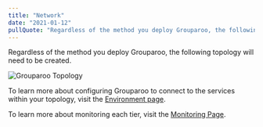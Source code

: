 ```yaml
---
title: "Network"
date: "2021-01-12"
pullQuote: "Regardless of the method you deploy Grouparoo, the following topology will need to be created."
---
```


Regardless of the method you deploy Grouparoo, the following topology will need to be created.

<Image
  centered
  source="Grouparoo Topology"
  alt="Grouparoo Topology"
  src="docs/deployment/grouparoo-deployment-topology.png"
  width={820}
  height={552}
/>

To learn more about configuring Grouparoo to connect to the services within your topology, visit the [Environment page](/docs/support/environment).

To learn more about monitoring each tier, visit the [Monitoring Page](/docs/support/monitoring).

